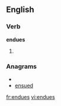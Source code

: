 
==English==

===Verb===
'''endues'''

# {{third-person singular of|[[endue]]}}

===Anagrams===
* {{alphagram|deensu}}
* [[ensued#English|ensued]]


[[fr:endues]]
[[vi:endues]]